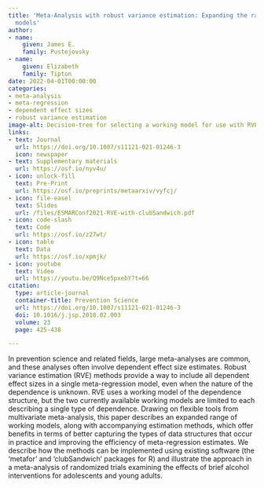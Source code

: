```yaml
---
title: 'Meta-Analysis with robust variance estimation: Expanding the range of working
  models'
author:
- name:
    given: James E.
    family: Pustejovsky
- name:
    given: Elizabeth
    family: Tipton
date: 2022-04-01T00:00:00
categories:
- meta-analysis
- meta-regression
- dependent effect sizes
- robust variance estimation
image-alt: Decision-tree for selecting a working model for use with RVE meta-regression
links:
- text: Journal
  url: https://doi.org/10.1007/s11121-021-01246-3
  icon: newspaper
- text: Supplementary materials
  url: https://osf.io/nyv4u/
- icon: unlock-fill
  text: Pre-Print
  url: https://osf.io/preprints/metaarxiv/vyfcj/
- icon: file-easel
  text: Slides
  url: /files/ESMARConf2021-RVE-with-clubSandwich.pdf
- icon: code-slash
  text: Code
  url: https://osf.io/z27wt/
- icon: table
  text: Data
  url: https://osf.io/xpmjk/
- icon: youtube
  text: Video
  url: https://youtu.be/Q9Nce5pxebY?t=66
citation:
  type: article-journal
  container-title: Prevention Science
  url: https://doi.org/10.1007/s11121-021-01246-3
  doi: 10.1016/j.jsp.2018.02.003
  volume: 23
  page: 425-438

---
```


In prevention science and related fields, large meta-analyses are common, and these analyses often involve dependent effect size estimates. Robust variance estimation (RVE) methods provide a way to include all dependent effect sizes in a single meta-regression model, even when the nature of the dependence is unknown. RVE uses a working model of the dependence structure, but the two currently available working models are limited to each describing a single type of dependence. Drawing on flexible tools from multivariate meta-analysis, this paper describes an expanded range of working models, along with accompanying estimation methods, which offer benefits in terms of better capturing the types of data structures that occur in practice and improving the efficiency of meta-regression estimates. We describe how the methods can be implemented using existing software (the 'metafor' and 'clubSandwich' packages for R) and illustrate the approach in a meta-analysis of randomized trials examining the effects of brief alcohol interventions for adolescents and young adults.


